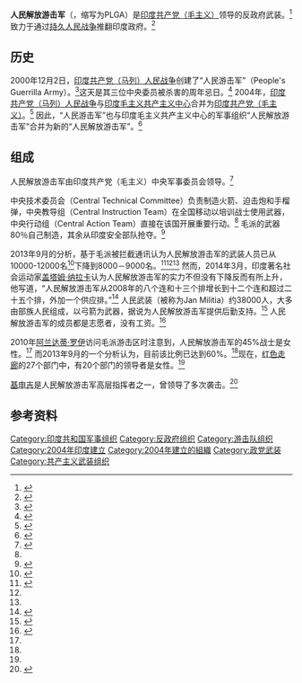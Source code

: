 {{Infobox Military Unit
|unit_name=人民解放游击军
|native_name=लोगों की लिबरेशन सेना
| role = 游击战
| colors = {{colorbox|Red}} [[红色|红色]] 
|image=
| battles = 
| equipment = 步枪、弓箭、砍刀、地雷
|image_size= 
|caption= 
|country= {{flagdeco|India}} [[印度|印度]]
|size= 12,000 （巅峰时期）
|allegiance= [[File:South_Asian_Communist_Banner.svg|25px]] [[印度共产党（毛主义）|印度共产党（毛主义）]]
|branch=
}}
'''人民解放游击军'''（{{lang-en|People's Liberation Guerrilla Army}}，缩写为PLGA）是[[印度共产党（毛主义）|印度共产党（毛主义）]]领导的反政府武装。<ref name="centre">{{cite web|url=http://www.hindu.com/2009/06/23/stories/2009062358320100.htm|title=Centre bans CPI (Maoist)|work=The Hindu|date=23 June 2009|accessdate=7 September 2013|archive-date=2013-10-16|archive-url=https://web.archive.org/web/20131016083644/http://www.hindu.com/2009/06/23/stories/2009062358320100.htm|dead-url=no}}</ref>致力于通过[[持久人民战争|持久人民战争]]推翻印度政府。<ref name="kishenji">{{cite web|url=http://articles.timesofindia.indiatimes.com/2010-03-06/india/28147504_1_telugu-deepak-maoists-kishenji|title=Maoists will overthrow govt much before 2050: Kishenji|work=The Times of India|date=6 March 2010|accessdate=1 September 2013|archive-date=2013-10-16|archive-url=https://web.archive.org/web/20131016083356/http://articles.timesofindia.indiatimes.com/2010-03-06/india/28147504_1_telugu-deepak-maoists-kishenji|dead-url=no}}</ref>

==历史==
2000年12月2日，[[印度共产党（马列）人民战争|印度共产党（马列）人民战争]]创建了“人民游击军”（People's Guerrilla Army）。<ref>{{cite web | url=http://articles.timesofindia.indiatimes.com/2012-12-17/india/35868361_1_mass-contact-programmes-people-s-liberation-guerrilla-army-plga | title=CPI (Maoist) marks PLGA anniversary with mass contact programmes | work=The Times of India | date=17 December 2012 | accessdate=31 August 2013 | archive-date=2013-10-16 | archive-url=https://web.archive.org/web/20131016084607/http://articles.timesofindia.indiatimes.com/2012-12-17/india/35868361_1_mass-contact-programmes-people-s-liberation-guerrilla-army-plga | dead-url=no }}</ref>这天是其三位中央委员被杀害的周年忌日。<ref>{{cite web|url=http://www.thehindu.com/news/national/formation-of-plga-a-turning-point-in-the-maoist-movement/article931919.ece|title=Formation of PLGA a turning point in the Maoist movement|work=The Hindu|date=5 December 2010|accessdate=1 September 2013|archive-date=2013-10-16|archive-url=https://web.archive.org/web/20131016062532/http://www.thehindu.com/news/national/formation-of-plga-a-turning-point-in-the-maoist-movement/article931919.ece|dead-url=no}}</ref> 2004年，[[印度共产党（马列）人民战争|印度共产党（马列）人民战争]]与[[印度毛主义共产主义中心|印度毛主义共产主义中心]]合并为[[印度共产党（毛主义）|印度共产党（毛主义）]]。<ref>{{cite web|url=http://www.thehindubusinessline.in/2004/10/15/stories/2004101502561900.htm|title=PW, MCCI merge to form CPI (Maoist)|work=Business Line|date=15 October 2004|accessdate=1 September 2013}}</ref> 因此，“人民游击军”也与印度毛主义共产主义中心的军事组织“人民解放游击军”合并为新的“人民解放游击军”。<ref>{{cite web|url=http://www.satp.org/satporgtp/countries/india/terroristoutfits/CPI_M.htm|title=Communist Party of India-Maoist (CPI-Maoist)|publisher=satp.org|accessdate=31 August 2013|archive-date=2021-01-26|archive-url=https://web.archive.org/web/20210126061902/https://www.satp.org/satporgtp/countries/india/terroristoutfits/CPI_M.htm|dead-url=no}}</ref>

==组成==
人民解放游击军由印度共产党（毛主义）中央军事委员会领导。<ref name="guerrilla warfare">{{cite web|url=http://newindianexpress.com/states/kerala/article192205.ece?service=print|title=Dantawade a pointer to Maoist guerrilla warfare|work=The New Indian Express|date=8 April 2010|accessdate=1 September 2013|archive-date=2016-03-04|archive-url=https://web.archive.org/web/20160304115052/http://www.newindianexpress.com/states/kerala/article192205.ece?service=print|dead-url=no}}</ref>

中央技术委员会（Central Technical Committee）负责制造火箭、迫击炮和手榴弹，中央教导组（Central Instruction Team）在全国移动以培训战士使用武器，中央行动组（Central Action Team）直接在该国开展重要行动。<ref name="guerrilla warfare" /> 毛派的武器80％自己制造，其余从印度安全部队抢夺。<ref>{{cite web|url=http://articles.timesofindia.indiatimes.com/2012-12-21/delhi/35952735_1_maoists-cadres-dandakaranya-bastar|title=‘LTTE training, police ammo strengthened Reds’|publisher=Times of India|date=21 December 2012|accessdate=10 November 2013|archive-date=2013-11-10|archive-url=https://web.archive.org/web/20131110160958/http://articles.timesofindia.indiatimes.com/2012-12-21/delhi/35952735_1_maoists-cadres-dandakaranya-bastar|dead-url=no}}</ref>

2013年9月的分析，基于毛派被拦截通讯认为人民解放游击军的武装人员已从10000-12000名<ref name="T-September">{{citation|title=Top Maoist Leader Ganapathi Admits To Leadership Crisis In Party|url=http://www.tehelka.com/top-maoist-leader-ganapathi-admits-to-leadership-crisis-in-party/|author=Ushinor Majumdar|publisher=Tehelka|date=19 September 2013|accessdate=15 October 2013|archive-date=2013-10-16|archive-url=https://web.archive.org/web/20131016003451/http://www.tehelka.com/top-maoist-leader-ganapathi-admits-to-leadership-crisis-in-party/|dead-url=yes}}</ref>下降到8000－9000名。<ref>{{cite news|title=Reds in retreat|url=http://www.business-standard.com/article/beyond-business/reds-in-retreat-113092700488_1.html|first1=R.|last1=Krishna Das|first2=Sahil|last2=Makkar|first3=Probal|last3=Basak|first4=Dillip|last4=Satapathy|date=27 September 2013|accessdate=15 October 2013|newspaper=Business Standard|archive-date=2014-02-06|archive-url=https://web.archive.org/web/20140206203653/http://www.business-standard.com/article/beyond-business/reds-in-retreat-113092700488_1.html|dead-url=no}}</ref><ref name="centre"/><ref name="kishenji"/> 然而，2014年3月，印度著名社会运动家[[盖塔姆·纳拉卡|盖塔姆·纳拉卡]]认为人民解放游击军的实力不但没有下降反而有所上升，他写道，“人民解放游击军从2008年的八个连和十三个排增长到十二个连和超过二十五个排，外加一个供应排。”<ref name="Gautam">{{cite web|title=Ambush amplifies a struggle|url=http://sanhati.com/excerpted/9499/|first=Gautam|last=Navlakha|authorlink=Gautam Navlakha|publisher=Sanhati|date=30 March 2014|accessdate=16 May 2014|archive-date=2020-12-03|archive-url=https://web.archive.org/web/20201203102324/http://sanhati.com/excerpted/9499/|dead-url=no}}</ref> 人民武装（被称为Jan Militia）约38000人，大多由部族人民组成，以弓箭为武器，据说为人民解放游击军提供后勤支持。<ref>{{cite web|url=http://www.aljazeera.com/indepth/features/2013/08/2013812124328669128.html|title=Analysis: India's Maoist challenge|first=Kamal|last=Kumar|publisher=Al Jazeera|date=24 August 2013|accessdate=31 August 2013|archive-date=2014-01-16|archive-url=https://web.archive.org/web/20140116053341/http://www.aljazeera.com/indepth/features/2013/08/2013812124328669128.html|dead-url=no}}</ref> 人民解放游击军的成员都是志愿者，没有工资。<ref name="Walking with the Comrades">{{cite web|author-link=Arundhati Roy|url=http://www.outlookindia.com/article.aspx?264738-0|title=Walking with the Comrades|publisher=Outlook|date=29 March 2010|accessdate=15 October 2013|last=Roy|first=Arundhati|quote=It is an entirely voluntary army. Nobody is paid a salary.|archive-date=2013-10-15|archive-url=https://web.archive.org/web/20131015221518/http://www.outlookindia.com/article.aspx?264738-0|dead-url=no}}</ref> 

2010年[[阿兰达蒂·罗伊|阿兰达蒂·罗伊]]访问毛派游击区时注意到，人民解放游击军的45%战士是女性。<ref name="Walking with the Comrades"/> 而2013年9月的一个分析认为，目前该比例已达到60%。<ref name="T-September"/>现在，[[红色走廊|红色走廊]]的27个部门中，有20个部门的领导者是女性。<ref name="Gautam"/>

[[基申吉|基申吉]]是人民解放游击军高层指挥者之一，曾领导了多次袭击。<ref>{{Cite journal|last1=Flood|first1=Derek Henry|year=2010|title=Kishenji:A Profile of the Leader of the Indian Maoist Insurgency|journal=Militant Leadership Monitor|publisher=The Jamestown Foundation|volume=1|issue=4|pages=8–11|url=http://www.jamestown.org/uploads/media/Militant_Leadership_Monitor_-_Volume_I__Issue_4.pdf|accessdate=31 August 2013|deadurl=yes|archiveurl=https://web.archive.org/web/20110409083455/http://www.jamestown.org/uploads/media/Militant_Leadership_Monitor_-_Volume_I__Issue_4.pdf|archivedate=2011年4月9日}}</ref>

==参考资料==
{{reflist|2}}

{{纳萨尔毛派叛乱}}
[[Category:印度共和国军事组织|Category:印度共和国军事组织]]
[[Category:反政府组织|Category:反政府组织]]
[[Category:游击队组织|Category:游击队组织]]
[[Category:2004年印度建立|Category:2004年印度建立]]
[[Category:2004年建立的組織|Category:2004年建立的組織]]
[[Category:政党武装|Category:政党武装]]
[[Category:共产主义武装组织|Category:共产主义武装组织]]
